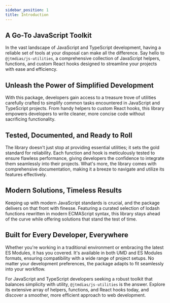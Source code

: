 ```yaml
---
sidebar_position: 1
title: Introduction
---
```


## A Go-To JavaScript Toolkit

In the vast landscape of JavaScript and TypeScript development, having a reliable set of tools at your disposal can make all the difference. Say hello to `@jtmdias/js-utilities`, a comprehensive collection of JavaScript helpers, functions, and custom React hooks designed to streamline your projects with ease and efficiency.

## Unleash the Power of Simplified Development

With this package, developers gain access to a treasure trove of utilities carefully crafted to simplify common tasks encountered in JavaScript and TypeScript projects. From handy helpers to custom React hooks, this library empowers developers to write cleaner, more concise code without sacrificing functionality.

## Tested, Documented, and Ready to Roll

The library doesn't just stop at providing essential utilities; it sets the gold standard for reliability. Each function and hook is meticulously tested to ensure flawless performance, giving developers the confidence to integrate them seamlessly into their projects. What's more, the library comes with comprehensive documentation, making it a breeze to navigate and utilize its features effectively.

## Modern Solutions, Timeless Results

Keeping up with modern JavaScript standards is crucial, and the package delivers on that front with finesse. Featuring a curated selection of lodash functions rewritten in modern ECMAScript syntax, this library stays ahead of the curve while offering solutions that stand the test of time.

## Built for Every Developer, Everywhere

Whether you're working in a traditional environment or embracing the latest ES Modules, it has you covered. It's available in both UMD and ES Modules formats, ensuring compatibility with a wide range of project setups. No matter your development preferences, the package adapts to fit seamlessly into your workflow.

For JavaScript and TypeScript developers seeking a robust toolkit that balances simplicity with utility, `@jtmdias/js-utilities` is the answer. Explore its extensive array of helpers, functions, and React hooks today, and discover a smoother, more efficient approach to web development.
